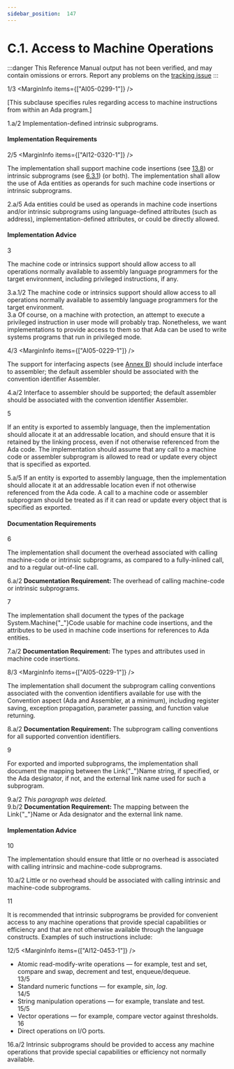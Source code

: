 ```yaml
---
sidebar_position:  147
---
```


# C.1. Access to Machine Operations

:::danger
This Reference Manual output has not been verified,
and may contain omissions or errors.
Report any problems on the [tracking issue](https://github.com/ada-lang-io/ada-lang-io/issues/20)
:::


<MarginText>1/3</MarginText>
<MarginInfo items={["AI05-0299-1"]} />
<p>[This subclause specifies rules regarding access to machine instructions from within an Ada program.] <br /></p>

<AnnotatedOnly>
<MarginText>1.a/2</MarginText>
<Admonition type="aarm" aarm="implementation-defined">
<b></b>Implementation-defined intrinsic subprograms.<br />
</Admonition>
</AnnotatedOnly>


#### Implementation Requirements

<MarginText>2/5</MarginText>
<MarginInfo items={["AI12-0320-1"]} />
<p>The implementation shall support machine code insertions (see <a href="/docs/arm/AA-13/AA-13.8">13.8</a>) or intrinsic subprograms (see <a href="/docs/arm/AA-6/AA-6.3#Subclause_6.3.1">6.3.1</a>) (or both). The implementation shall allow the use of Ada entities as operands for such machine code insertions or intrinsic subprograms.<br /></p>

<AnnotatedOnly>
<MarginText>2.a/5</MarginText>
<MarginInfo items={["AI12-0320-1"]} />
<Admonition type="aarm" aarm="discussion">
<b></b>Ada entities could be used as operands in machine code insertions and/or intrinsic subprograms using language-defined attributes (such as address), implementation-defined attributes, or could be directly allowed. <br />
</Admonition>
</AnnotatedOnly>


#### Implementation Advice

<MarginText>3</MarginText>
<p>The machine code or intrinsics support should allow access to all operations normally available to assembly language programmers for the target environment, including privileged instructions, if any. <br /></p>

<AnnotatedOnly>
<MarginText>3.a.1/2</MarginText>
<Admonition type="aarm" aarm="implementation-advice">
<b></b>The machine code or intrinsics support should allow access to all operations normally available to assembly language programmers for the target environment.<br />
</Admonition>
</AnnotatedOnly>

<AnnotatedOnly>
<MarginText>3.a</MarginText>
<Admonition type="aarm" aarm="ramification">
<b></b>Of course, on a machine with protection, an attempt to execute a privileged instruction in user mode will probably trap. Nonetheless, we want implementations to provide access to them so that Ada can be used to write systems programs that run in privileged mode. <br />
</Admonition>
</AnnotatedOnly>

<MarginText>4/3</MarginText>
<MarginInfo items={["AI05-0229-1"]} />
<p>The support for interfacing aspects (see <a href="/docs/arm/AA-B/">Annex B</a>) should include interface to assembler; the default assembler should be associated with the convention identifier Assembler. <br /></p>

<AnnotatedOnly>
<MarginText>4.a/2</MarginText>
<Admonition type="aarm" aarm="implementation-advice">
<b></b>Interface to assembler should be supported; the default assembler should be associated with the convention identifier Assembler.<br />
</Admonition>
</AnnotatedOnly>

<MarginText>5</MarginText>
<p>If an entity is exported to assembly language, then the implementation should allocate it at an addressable location, and should ensure that it is retained by the linking process, even if not otherwise referenced from the Ada code. The implementation should assume that any call to a machine code or assembler subprogram is allowed to read or update every object that is specified as exported. <br /></p>

<AnnotatedOnly>
<MarginText>5.a/5</MarginText>
<Admonition type="aarm" aarm="implementation-advice">
<b></b>If an entity is exported to assembly language, then the implementation should allocate it at an addressable location even if not otherwise referenced from the Ada code. A call to a machine code or assembler subprogram should be treated as if it can read or update every object that is specified as exported.<br />
</Admonition>
</AnnotatedOnly>


#### Documentation Requirements

<MarginText>6</MarginText>
<p>The implementation shall document the overhead associated with calling machine-code or intrinsic subprograms, as compared to a fully-inlined call, and to a regular out-of-line call. <br /></p>

<AnnotatedOnly>
<MarginText>6.a/2</MarginText>
<Admonition type="aarm" aarm="note">
<b>Documentation Requirement: </b>The overhead of calling machine-code or intrinsic subprograms.<br />
</Admonition>
</AnnotatedOnly>

<MarginText>7</MarginText>
<p>The implementation shall document the types of the package System.Machine{"_"}Code usable for machine code insertions, and the attributes to be used in machine code insertions for references to Ada entities. <br /></p>

<AnnotatedOnly>
<MarginText>7.a/2</MarginText>
<Admonition type="aarm" aarm="note">
<b>Documentation Requirement: </b>The types and attributes used in machine code insertions.<br />
</Admonition>
</AnnotatedOnly>

<MarginText>8/3</MarginText>
<MarginInfo items={["AI05-0229-1"]} />
<p>The implementation shall document the subprogram calling conventions associated with the convention identifiers available for use with the Convention aspect (Ada and Assembler, at a minimum), including register saving, exception propagation, parameter passing, and function value returning. <br /></p>

<AnnotatedOnly>
<MarginText>8.a/2</MarginText>
<Admonition type="aarm" aarm="note">
<b>Documentation Requirement: </b>The subprogram calling conventions for all supported convention identifiers.<br />
</Admonition>
</AnnotatedOnly>

<MarginText>9</MarginText>
<p>For exported and imported subprograms, the implementation shall document the mapping between the Link{"_"}Name string, if specified, or the Ada designator, if not, and the external link name used for such a subprogram. <br /></p>

<AnnotatedOnly>
<MarginText>9.a/2</MarginText>
<Admonition type="aarm" aarm="note">
<i>This paragraph was deleted.</i><br />
</Admonition>
</AnnotatedOnly>

<AnnotatedOnly>
<MarginText>9.b/2</MarginText>
<Admonition type="aarm" aarm="note">
<b>Documentation Requirement: </b>The mapping between the Link{"_"}Name or Ada designator and the external link name.<br />
</Admonition>
</AnnotatedOnly>


#### Implementation Advice

<MarginText>10</MarginText>
<p>The implementation should ensure that little or no overhead is associated with calling intrinsic and machine-code subprograms. <br /></p>

<AnnotatedOnly>
<MarginText>10.a/2</MarginText>
<Admonition type="aarm" aarm="implementation-advice">
<b></b>Little or no overhead should be associated with calling intrinsic and machine-code subprograms.<br />
</Admonition>
</AnnotatedOnly>

<MarginText>11</MarginText>
<p>It is recommended that intrinsic subprograms be provided for convenient access to any machine operations that provide special capabilities or efficiency and that are not otherwise available through the language constructs. Examples of such instructions include: <br /></p>

<MarginText>12/5</MarginText>
<MarginInfo items={["AI12-0453-1"]} />
<ul>
<li>Atomic read-modify-write operations &mdash; for example, test and set, compare and swap, decrement and test, enqueue/dequeue.<br /></li>
<MarginText>13/5</MarginText>
<MarginInfo items={["AI12-0453-1"]} />
<li>Standard numeric functions &mdash; for example, <i>sin</i>, <i>log</i>.<br /></li>
<MarginText>14/5</MarginText>
<MarginInfo items={["AI12-0453-1"]} />
<li>String manipulation operations &mdash; for example, translate and test.<br /></li>
<MarginText>15/5</MarginText>
<MarginInfo items={["AI12-0453-1"]} />
<li>Vector operations &mdash; for example, compare vector against thresholds.<br /></li>
<MarginText>16</MarginText>
<li>Direct operations on I/O ports.<br /></li>
</ul>
<AnnotatedOnly>
<MarginText>16.a/2</MarginText>
<Admonition type="aarm" aarm="implementation-advice">
<b></b>Intrinsic subprograms should be provided to access any machine operations that provide special capabilities or efficiency not normally available.<br />
</Admonition>
</AnnotatedOnly>

